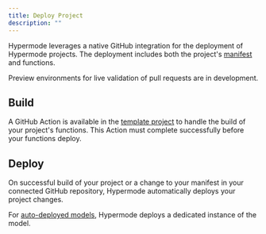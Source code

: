 ```yaml
---
title: Deploy Project
description: ""
---
```


Hypermode leverages a native GitHub integration for the deployment of Hypermode projects. The deployment includes both the project's [manifest](/manifest) and functions.

<Note>
  Preview environments for live validation of pull requests are in development.
</Note>

## Build

A GitHub Action is available in the [template project](https://github.com/gohypermode/sample-project) to handle the build of your project's functions. This Action must complete successfully before your functions deploy.

## Deploy

On successful build of your project or a change to your manifest in your connected GitHub repository, Hypermode automatically deploys your project changes.

For [auto-deployed models](/define-models#auto-deployed-models), Hypermode deploys a dedicated instance of the model.

